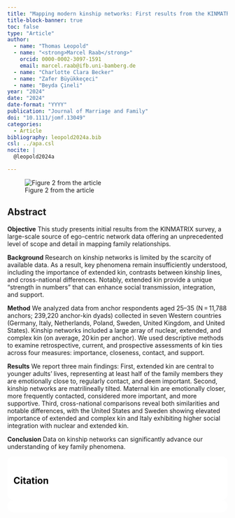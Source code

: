 ```yaml
---
title: "Mapping modern kinship networks: First results from the KINMATRIX survey"
title-block-banner: true
toc: false
type: "Article"
author:
  - name: "Thomas Leopold"
  - name: "<strong>Marcel Raab</strong>"
    orcid: 0000-0002-3097-1591
    email: marcel.raab@ifb.uni-bamberg.de
  - name: "Charlotte Clara Becker"
  - name: "Zafer Büyükkeçeci"
  - name: "Beyda Çineli"
year: "2024"
date: "2024"
date-format: "YYYY"
publication: "Journal of Marriage and Family"
doi: "10.1111/jomf.13049"
categories:
  - Article
bibliography: leopold2024a.bib
csl: ../apa.csl
nocite: | 
  @leopold2024a

---
```


![Figure 2 from the article](leopold2024a.png){.lightbox}

## Abstract

**Objective** This study presents initial results from the KINMATRIX survey, a large-scale source of ego-centric network data offering an unprecedented level of scope and detail in mapping family relationships.<br/>  

**Background** Research on kinship networks is limited by the scarcity of available data. As a result, key phenomena remain insufficiently understood, including the importance of extended kin, contrasts between kinship lines, and cross-national differences. Notably, extended kin provide a unique “strength in numbers” that can enhance social transmission, integration, and support.<br/>  

**Method** We analyzed data from anchor respondents aged 25–35 (N = 11,788 anchors; 239,220 anchor-kin dyads) collected in seven Western countries (Germany, Italy, Netherlands, Poland, Sweden, United Kingdom, and United States). Kinship networks included a large array of nuclear, extended, and complex kin (on average, 20 kin per anchor). We used descriptive methods to examine retrospective, current, and prospective assessments of kin ties across four measures: importance, closeness, contact, and support. <br/>  

**Results** We report three main findings: First, extended kin are central to younger adults' lives, representing at least half of the family members they are emotionally close to, regularly contact, and deem important. Second, kinship networks are matrilineally tilted. Maternal kin are emotionally closer, more frequently contacted, considered more important, and more supportive. Third, cross-national comparisons reveal both similarities and notable differences, with the United States and Sweden showing elevated importance of extended and complex kin and Italy exhibiting higher social integration with nuclear and extended kin.<br/>  

**Conclusion** Data on kinship networks can significantly advance our understanding of key family phenomena.

::: {.callout-note}
## Citation

::: {#refs}
:::

:::



```{=html}
<style>
    section {
        background: white;
        color: black;
        border-radius: 1em;
        padding: 1em;
        left: 50% }
    #inner {
        display: inline-block;
        display: flex;
        align-items: center;
        justify-content: center }
  </style>
  <section>
    <div id="inner">
      <script type='text/javascript' src='https://d1bxh8uas1mnw7.cloudfront.net/assets/embed.js'></script>
        <span style="float:left"; 
          class="__dimensions_badge_embed__" 
          data-doi="10.1111/jomf.13049" 
          data-hide-zero-citations="true" 
          data-legend="always">
        </span>
      <script async src="https://badge.dimensions.ai/badge.js" charset="utf-8"></script>
        <div  style="float:right"; 
          data-link-target="_blank" 
          data-badge-details="right" 
          data-badge-type="medium-donut"
          data-doi="10.1111/jomf.13049"   
          data-condensed="true" 
          data-hide-no-mentions="true" 
          class="altmetric-embed">
        </div>
    </div>
  </section>
  
```

